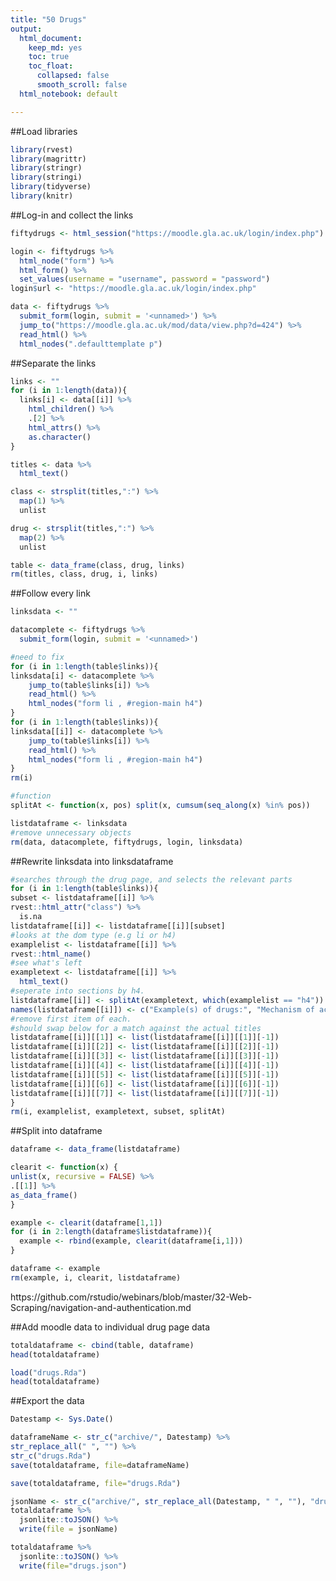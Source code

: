 ```yaml
---
title: "50 Drugs"
output: 
  html_document:
    keep_md: yes
    toc: true
    toc_float:
      collapsed: false
      smooth_scroll: false
  html_notebook: default

---
```


##Load libraries
```r
library(rvest)
library(magrittr)
library(stringr)
library(stringi)
library(tidyverse)
library(knitr)
```

##Log-in and collect the links
```r
fiftydrugs <- html_session("https://moodle.gla.ac.uk/login/index.php")

login <- fiftydrugs %>% 
  html_node("form") %>% 
  html_form() %>%
  set_values(username = "username", password = "password") 
login$url <- "https://moodle.gla.ac.uk/login/index.php"

data <- fiftydrugs %>% 
  submit_form(login, submit = '<unnamed>') %>%
  jump_to("https://moodle.gla.ac.uk/mod/data/view.php?d=424") %>%
  read_html() %>%
  html_nodes(".defaulttemplate p")
```

##Separate the links
```r
links <- ""
for (i in 1:length(data)){
  links[i] <- data[[i]] %>%
    html_children() %>%
    .[2] %>%
    html_attrs() %>%
    as.character()
}

titles <- data %>%
  html_text()

class <- strsplit(titles,":") %>%
  map(1) %>%
  unlist

drug <- strsplit(titles,":") %>%
  map(2) %>%
  unlist

table <- data_frame(class, drug, links)
rm(titles, class, drug, i, links)
```

##Follow every link
```r
linksdata <- ""

datacomplete <- fiftydrugs %>% 
  submit_form(login, submit = '<unnamed>')

#need to fix
for (i in 1:length(table$links)){
linksdata[i] <- datacomplete %>%
    jump_to(table$links[i]) %>%
    read_html() %>%
    html_nodes("form li , #region-main h4")
}
for (i in 1:length(table$links)){
linksdata[[i]] <- datacomplete %>%
    jump_to(table$links[i]) %>%
    read_html() %>%
    html_nodes("form li , #region-main h4")
}
rm(i)
```

```r
#function
splitAt <- function(x, pos) split(x, cumsum(seq_along(x) %in% pos))
```

```r
listdataframe <- linksdata
#remove unnecessary objects
rm(data, datacomplete, fiftydrugs, login, linksdata)
```

##Rewrite linksdata into linksdataframe
```r
#searches through the drug page, and selects the relevant parts
for (i in 1:length(table$links)){
subset <- listdataframe[[i]] %>%
rvest::html_attr("class") %>%
  is.na
listdataframe[[i]] <- listdataframe[[i]][subset] 
#looks at the dom type (e.g li or h4)
examplelist <- listdataframe[[i]] %>%
rvest::html_name()
#see what's left
exampletext <- listdataframe[[i]] %>%
  html_text()
#seperate into sections by h4.
listdataframe[[i]] <- splitAt(exampletext, which(examplelist == "h4"))
names(listdataframe[[i]]) <- c("Example(s) of drugs:", "Mechanism of action:", "Indication(s):", "Side effects:", "Important pharmacokinetics / pharmacodynamics:", "Patient information:", "Other information:")
#remove first item of each.
#should swap below for a match against the actual titles
listdataframe[[i]][[1]] <- list(listdataframe[[i]][[1]][-1])
listdataframe[[i]][[2]] <- list(listdataframe[[i]][[2]][-1])
listdataframe[[i]][[3]] <- list(listdataframe[[i]][[3]][-1])
listdataframe[[i]][[4]] <- list(listdataframe[[i]][[4]][-1])
listdataframe[[i]][[5]] <- list(listdataframe[[i]][[5]][-1])
listdataframe[[i]][[6]] <- list(listdataframe[[i]][[6]][-1])
listdataframe[[i]][[7]] <- list(listdataframe[[i]][[7]][-1])
}
rm(i, examplelist, exampletext, subset, splitAt)
```

##Split into dataframe
```r
dataframe <- data_frame(listdataframe)

clearit <- function(x) {
unlist(x, recursive = FALSE) %>%
.[[1]] %>%
as_data_frame()
}

example <- clearit(dataframe[1,1])
for (i in 2:length(dataframe$listdataframe)){
  example <- rbind(example, clearit(dataframe[i,1]))
}

dataframe <- example
rm(example, i, clearit, listdataframe)
```

https://github.com/rstudio/webinars/blob/master/32-Web-Scraping/navigation-and-authentication.md

##Add moodle data to individual drug page data
```r
totaldataframe <- cbind(table, dataframe)
head(totaldataframe)
```

```r
load("drugs.Rda")
head(totaldataframe)
```

##Export the data
```r
Datestamp <- Sys.Date()

dataframeName <- str_c("archive/", Datestamp) %>%
str_replace_all(" ", "") %>%
str_c("drugs.Rda")
save(totaldataframe, file=dataframeName)

save(totaldataframe, file="drugs.Rda")

jsonName <- str_c("archive/", str_replace_all(Datestamp, " ", ""), "drugs.json")
totaldataframe %>%
  jsonlite::toJSON() %>%
  write(file = jsonName)

totaldataframe %>%
  jsonlite::toJSON() %>%
  write(file="drugs.json")
```
